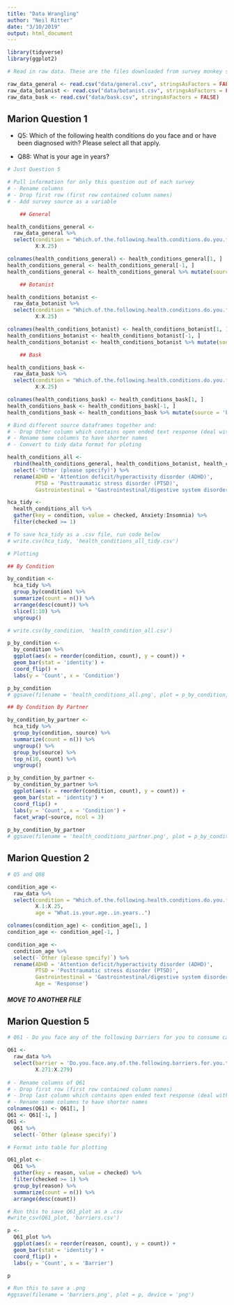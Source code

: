 ```yaml
---
title: "Data Wrangling"
author: "Neil Ritter"
date: "3/10/2019"
output: html_document
---
```


```r

library(tidyverse)
library(ggplot2)

```


```r
# Read in raw data. These are the files downloaded from survey monkey saved as a .csv

raw_data_general <- read.csv("data/general.csv", stringsAsFactors = FALSE)
raw_data_botanist <- read.csv("data/botanist.csv", stringsAsFactors = FALSE)
raw_data_bask <- read.csv("data/bask.csv", stringsAsFactors = FALSE)

```

## Marion Question 1

- Q5: Which of the following health conditions do you face and or have been diagnosed with? Please select all that apply.

- Q88: What is your age in years?

```r
# Just Question 5

# Pull information for only this question out of each survey
# - Rename columns
# - Drop first row (first row contained column names)
# - Add survey source as a variable

    ## General

health_conditions_general <- 
  raw_data_general %>%
  select(condition = "Which.of.the.following.health.conditions.do.you.face.and.or.have.been.diagnosed.with...Please.select.all.that.apply.",
         X:X.25)

colnames(health_conditions_general) <- health_conditions_general[1, ]
health_conditions_general <- health_conditions_general[-1, ]
health_conditions_general <- health_conditions_general %>% mutate(source = 'general')

    ## Botanist

health_conditions_botanist <-
  raw_data_botanist %>%
  select(condition = "Which.of.the.following.health.conditions.do.you.face.and.or.have.been.diagnosed.with...Please.select.all.that.apply.",
         X:X.25)

colnames(health_conditions_botanist) <- health_conditions_botanist[1, ]
health_conditions_botanist <- health_conditions_botanist[-1, ]
health_conditions_botanist <- health_conditions_botanist %>% mutate(source = 'botanist')

    ## Bask

health_conditions_bask <-
  raw_data_bask %>%
  select(condition = "Which.of.the.following.health.conditions.do.you.face.and.or.have.been.diagnosed.with...Please.select.all.that.apply.",
         X:X.25)

colnames(health_conditions_bask) <- health_conditions_bask[1, ]
health_conditions_bask <- health_conditions_bask[-1, ]
health_conditions_bask <- health_conditions_bask %>% mutate(source = 'bask')

# Bind different source dataframes together and:
# - Drop Other column which contains open ended text response (deal with later)
# - Rename some columns to have shorter names
# - Convert to tidy data format for ploting 

health_conditions_all <- 
  rbind(health_conditions_general, health_conditions_botanist, health_conditions_bask) %>%
  select(-'Other (please specify)') %>%
  rename(ADHD = 'Attention deficit/hyperactivity disorder (ADHD)',
         PTSD = 'Posttraumatic stress disorder (PTSD)',
         Gastrointestinal = 'Gastrointestinal/digestive system disorders')

hca_tidy <-
  health_conditions_all %>%
  gather(key = condition, value = checked, Anxiety:Insomnia) %>%
  filter(checked >= 1)

# To save hca_tidy as a .csv file, run code below
# write.csv(hca_tidy, 'health_conditions_all_tidy.csv')

```


```r
# Plotting

## By Condition

by_condition <-
  hca_tidy %>%
  group_by(condition) %>%
  summarize(count = n()) %>%
  arrange(desc(count)) %>%
  slice(1:10) %>%
  ungroup()

# write.csv(by_condition, 'health_condition_all.csv')

p_by_condition <- 
  by_condition %>%
  ggplot(aes(x = reorder(condition, count), y = count)) + 
  geom_bar(stat = 'identity') +
  coord_flip() +
  labs(y = 'Count', x = 'Condition')

p_by_condition
# ggsave(filename = 'health_conditions_all.png', plot = p_by_condition, device = 'png')

## By Condition By Partner

by_condition_by_partner <-
  hca_tidy %>%
  group_by(condition, source) %>%
  summarize(count = n()) %>%
  ungroup() %>%
  group_by(source) %>%
  top_n(10, count) %>%
  ungroup()

p_by_condition_by_partner <-
  by_condition_by_partner %>%
  ggplot(aes(x = reorder(condition, count), y = count)) +
  geom_bar(stat = 'identity') +
  coord_flip() +
  labs(y = 'Count', x = 'Condition') +
  facet_wrap(~source, ncol = 3)
    
p_by_condition_by_partner
# ggsave(filename = 'health_conditions_partner.png', plot = p_by_condition_by_partner, device = 'png')

```




## Marion Question 2

```r
# Q5 and Q88

condition_age <- 
  raw_data %>%
  select(condition = "Which.of.the.following.health.conditions.do.you.face.and.or.have.been.diagnosed.with...Please.select.all.that.apply.",
         X.1:X.25,
         age = "What.is.your.age..in.years..")

colnames(condition_age) <- condition_age[1, ]
condition_age <- condition_age[-1, ]

condition_age <- 
  condition_age %>%
  select(-`Other (please specify)`) %>%
  rename(ADHD = 'Attention deficit/hyperactivity disorder (ADHD)',
         PTSD = 'Posttraumatic stress disorder (PTSD)',
         Gastrointestinal = 'Gastrointestinal/digestive system disorders',
         Age = 'Response')

```



##### MOVE TO ANOTHER FILE #####

## Marion Question 5

```r

# Q61 - Do you face any of the following barriers for you to consume cannabis? (Please select all that apply)

Q61 <- 
  raw_data %>%
  select(barrier = 'Do.you.face.any.of.the.following.barriers.for.you.to.consume.cannabis...Please.select.all.that.apply.',
         X.271:X.279)
  
# - Rename columns of Q61
# - Drop first row (first row contained column names)
# - Drop last column which contains open ended text response (deal with later)
# - Rename some columns to have shorter names
colnames(Q61) <- Q61[1, ]
Q61 <- Q61[-1, ]
Q61 <- 
  Q61 %>%
  select(-`Other (please specify)`)

# Format into table for plotting

Q61_plot <- 
  Q61 %>%
  gather(key = reason, value = checked) %>%
  filter(checked >= 1) %>%
  group_by(reason) %>%
  summarize(count = n()) %>%
  arrange(desc(count))

# Run this to save Q61_plot as a .csv
#write_csv(Q61_plot, 'barriers.csv')

```


```r

p <- 
  Q61_plot %>%
  ggplot(aes(x = reorder(reason, count), y = count)) +
  geom_bar(stat = 'identity') +
  coord_flip() +
  labs(y = 'Count', x = 'Barrier')

p

# Run this to save a .png
#ggsave(filename = 'barriers.png', plot = p, device = 'png')
```
















